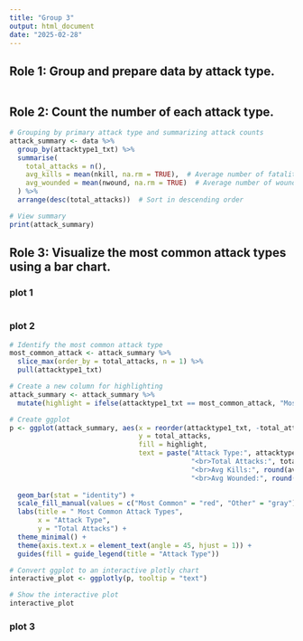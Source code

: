 ```yaml
---
title: "Group 3"
output: html_document
date: "2025-02-28"
---
```


## Role 1: Group and prepare data by attack type.

```r


```

## Role 2: Count the number of each attack type.

```r
# Grouping by primary attack type and summarizing attack counts
attack_summary <- data %>%
  group_by(attacktype1_txt) %>%
  summarise(
    total_attacks = n(),
    avg_kills = mean(nkill, na.rm = TRUE),  # Average number of fatalities per attack type
    avg_wounded = mean(nwound, na.rm = TRUE)  # Average number of wounded per attack type
  ) %>%
  arrange(desc(total_attacks))  # Sort in descending order

# View summary
print(attack_summary)


```

## Role 3: Visualize the most common attack types using a bar chart.

### plot 1

```r

```

### plot 2

```r
# Identify the most common attack type
most_common_attack <- attack_summary %>% 
  slice_max(order_by = total_attacks, n = 1) %>% 
  pull(attacktype1_txt)

# Create a new column for highlighting
attack_summary <- attack_summary %>%
  mutate(highlight = ifelse(attacktype1_txt == most_common_attack, "Most Common", "Other"))

# Create ggplot
p <- ggplot(attack_summary, aes(x = reorder(attacktype1_txt, -total_attacks), 
                                y = total_attacks, 
                                fill = highlight, 
                                text = paste("Attack Type:", attacktype1_txt, 
                                             "<br>Total Attacks:", total_attacks,
                                             "<br>Avg Kills:", round(avg_kills, 2),
                                             "<br>Avg Wounded:", round(avg_wounded, 2)))) +
  
  geom_bar(stat = "identity") +
  scale_fill_manual(values = c("Most Common" = "red", "Other" = "gray")) +  
  labs(title = " Most Common Attack Types",
       x = "Attack Type",
       y = "Total Attacks") +
  theme_minimal() +
  theme(axis.text.x = element_text(angle = 45, hjust = 1)) +
  guides(fill = guide_legend(title = "Attack Type"))

# Convert ggplot to an interactive plotly chart
interactive_plot <- ggplotly(p, tooltip = "text")

# Show the interactive plot
interactive_plot
```

### plot 3

```r

```
